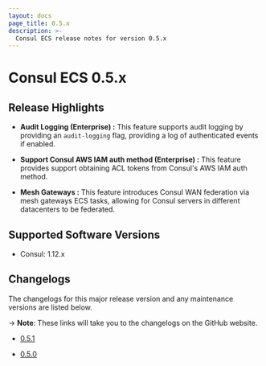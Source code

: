 ```yaml
---
layout: docs
page_title: 0.5.x
description: >-
  Consul ECS release notes for version 0.5.x
---
```


# Consul ECS 0.5.x

## Release Highlights

- **Audit Logging (Enterprise) :** This feature supports audit logging by providing an `audit-logging` flag, providing a log of authenticated events if enabled.

- **Support Consul AWS IAM auth method (Enterprise) :** This feature provides support obtaining ACL tokens from Consul's AWS IAM auth method.

- **Mesh Gateways :** This feature introduces Consul WAN federation via mesh gateways ECS tasks, allowing for Consul servers in different datacenters to be federated.

## Supported Software Versions

- Consul: 1.12.x

## Changelogs

The changelogs for this major release version and any maintenance versions are listed below.

-> **Note**: These links will take you to the changelogs on the GitHub website.

- [0.5.1](https://github.com/hashicorp/consul-ecs/releases/tag/v0.5.1)

- [0.5.0](https://github.com/hashicorp/consul-ecs/releases/tag/v0.5.0)
